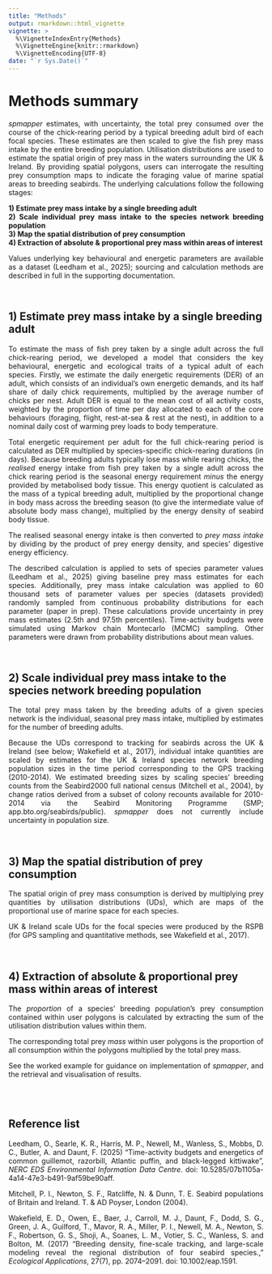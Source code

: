 ```yaml
---
title: "Methods"
output: rmarkdown::html_vignette
vignette: >
  %\VignetteIndexEntry{Methods}
  %\VignetteEngine{knitr::rmarkdown}
  %\VignetteEncoding{UTF-8}
date: "`r Sys.Date()`"
---
```


<style>
p {
  text-align: justify;
  text-align-last: left;
}
</style>

# Methods summary

*spmapper* estimates, with uncertainty, the total prey consumed over the course of the chick-rearing period by a typical breeding adult bird of each focal species. These estimates are then scaled to give the fish prey mass intake by the entire breeding population. Utilisation distributions are used to estimate the spatial origin of prey mass in the waters surrounding the UK & Ireland. By providing spatial polygons, users can interrogate the resulting prey consumption maps to indicate the foraging value of marine spatial areas to breeding seabirds. The underlying calculations follow the following stages:

**1) Estimate prey mass intake by a single breeding adult** <br>
**2) Scale individual prey mass intake to the species network breeding population** <br>
**3) Map the spatial distribution of prey consumption** <br>
**4) Extraction of absolute & proportional prey mass within areas of interest**

Values underlying key behavioural and energetic parameters are available as a dataset (Leedham et al., 2025); sourcing and calculation methods are described in full in the supporting documentation. 

<br>

## 1) Estimate prey mass intake by a single breeding adult
To estimate the mass of fish prey taken by a single adult across the full chick-rearing period, we developed a model that considers the key behavioural, energetic and ecological traits of a typical adult of each species. Firstly, we estimate the daily energetic requirements (DER) of an adult, which consists of an individual's own energetic demands, and its half share of daily chick requirements, multiplied by the average number of chicks per nest. Adult DER is equal to the mean cost of all activity costs, weighted by the  proportion of time per day allocated to each of the core behaviours (foraging, flight, rest-at-sea & rest at the nest), in addition to a nominal daily cost of warming prey loads to body temperature. 

Total energetic requirement per adult for the full chick-rearing period is calculated as DER multiplied by species-specific chick-rearing durations (in days). Because breeding adults typically lose mass while rearing chicks, the *realised* energy intake from fish prey taken by a single adult across the chick rearing period is the seasonal energy requirement *minus* the energy provided by metabolised body tissue. This energy quotient is calculated as the mass of a typical breeding adult, multiplied by the proportional change in body mass across the breeding season (to give the intermediate value of absolute body mass change), multiplied by the energy density of seabird body tissue.  

The realised seasonal energy intake is then converted to *prey mass intake* by dividing by the product of prey energy density, and species' digestive energy efficiency. 

The described calculation is applied to sets of species parameter values (Leedham et al., 2025) giving baseline prey mass estimates for each species. Additionally, prey mass intake calculation was applied to 60 thousand sets of parameter values per species (datasets provided) randomly sampled from continuous probability distributions for each parameter (paper in prep). These calculations provide uncertainty in prey mass estimates (2.5th and 97.5th percentiles). Time-activity budgets were simulated using Markov chain Montecarlo (MCMC) sampling. Other parameters were drawn from probability distributions about mean values.

<br>

## 2) Scale individual prey mass intake to the species network breeding population

The total prey mass taken by the breeding adults of a given species network is the individual, seasonal prey mass intake, multiplied by estimates for the number of breeding adults.

Because the UDs correspond to tracking for seabirds across the UK & Ireland (see below; Wakefield et al., 2017), individual intake quantities are scaled by estimates for the UK & Ireland species network breeding population sizes in the time period corresponding to the GPS tracking (2010-2014). We estimated breeding sizes by scaling species' breeding counts from the Seabird2000 full national census (Mitchell et al., 2004), by change ratios derived from a subset of colony recounts available for 2010-2014 via the Seabird Monitoring Programme (SMP; app.bto.org/seabirds/public). *spmapper* does not currently include uncertainty in population size.

<br>

## 3) Map the spatial distribution of prey consumption
The spatial origin of prey mass consumption is derived by multiplying prey quantities by utilisation distributions (UDs), which are maps of the proportional use of marine space for each species.

UK & Ireland scale UDs for the focal species were produced by the RSPB (for GPS sampling and quantitative methods, see Wakefield et al., 2017).

<br>

## 4) Extraction of absolute & proportional prey mass within areas of interest

The *proportion* of a species' breeding population's prey consumption contained within user polygons is calculated by extracting the sum of the utilisation distribution values within them. 

The corresponding total prey *mass* within user polygons is the proportion of all consumption within the polygons multiplied by the total prey mass.

See the worked example for guidance on implementation of *spmapper*, and the retrieval and visualisation of results. 

<br><br>


## Reference list
Leedham, O., Searle, K. R., Harris, M. P., Newell, M., Wanless, S., Mobbs, D. C., Butler, A. and Daunt, F. (2025) "Time-activity budgets and energetics of common guillemot, razorbill, Atlantic puffin, and black-legged kittiwake”, *NERC EDS Environmental Information Data Centre*. doi: 10.5285/07b1105a-4a14-47e3-b491-9af59be90aff.

Mitchell, P. I., Newton, S. F., Ratcliffe, N. & Dunn, T. E. Seabird populations of Britain and Ireland. T. & AD Poyser, London (2004).

Wakefield, E. D., Owen, E., Baer, J., Carroll, M. J., Daunt, F., Dodd, S. G., Green, J. A., Guilford, T., Mavor, R. A., Miller, P. I., Newell, M. A., Newton, S. F., Robertson, G. S., Shoji, A., Soanes, L. M., Votier, S. C., Wanless, S. and Bolton, M. (2017) “Breeding density, fine-scale tracking, and large-scale modeling reveal the regional distribution of four seabird species.,” *Ecological Applications*, 27(7), pp. 2074–2091. doi: 10.1002/eap.1591.
